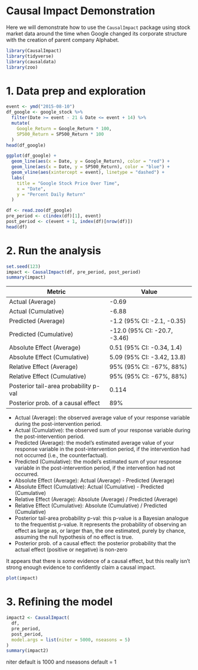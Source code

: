 # Causal Impact Demonstration

Here we will demonstrate how to use the `CausalImpact` package using
stock market data around the time when Google changed its corporate structure
with the creation of parent company Alphabet.

```r
library(CausalImpact)
library(tidyverse)
library(causaldata)
library(zoo)
```

# 1. Data prep and exploration

```r
event <- ymd("2015-08-10")
df_google <- google_stock %>%
  filter(Date >= event - 21 & Date <= event + 14) %>%
  mutate(
    Google_Return = Google_Return * 100,
    SP500_Return = SP500_Return * 100
  )
head(df_google)
```

```r
ggplot(df_google) +
  geom_line(aes(x = Date, y = Google_Return), color = "red") +
  geom_line(aes(x = Date, y = SP500_Return), color = "blue") +
  geom_vline(aes(xintercept = event), linetype = "dashed") +
  labs(
    title = "Google Stock Price Over Time",
    x = "Date",
    y = "Percent Daily Return"
  )
```

```r
df <- read.zoo(df_google)
pre_period <- c(index(df)[1], event)
post_period <- c(event + 1, index(df)[nrow(df)])
head(df)
```

# 2. Run the analysis

```r
set.seed(123)
impact <- CausalImpact(df, pre_period, post_period)
summary(impact)
```

| Metric | Value |
| ------ | ----- |
| Actual (Average) | -0.69|
| Actual (Cumulative) | -6.88|
| Predicted (Average) | -1.2 (95% CI: -2.1, -0.35)|
| Predicted (Cumulative) | -12.0 (95% CI: -20.7, -3.46)|
| Absolute Effect (Average) | 0.51 (95% CI: -0.34, 1.4)|
| Absolute Effect (Cumulative) | 5.09 (95% CI: -3.42, 13.8)|
| Relative Effect (Average) | 95% (95% CI: -67%, 88%)|
| Relative Effect (Cumulative) | 95% (95% CI: -67%, 88%)|
| Posterior tail-area probability p-val | 0.114|
| Posterior prob. of a causal effect | 89%|

* Actual (Average): the observed average value of your response variable during the post-intervention period.
* Actual (Cumulative): the observed sum of your response variable during the post-intervention period.
* Predicted (Average): the model's estimated average value of your response variable in the post-intervention period, if the intervention had not occurred (i.e., the counterfactual).
* Predicted (Cumulative): the model's estimated sum of your response variable in the post-intervention period, if the intervention had not occurred.
* Absolute Effect (Average): Actual (Average) - Predicted (Average)
* Absolute Effect (Cumulative): Actual (Cumulative) - Predicted (Cumulative)
* Relative Effect (Average): Absolute (Average) / Predicted (Average)
* Relative Effect (Cumulative): Absolute (Cumulative) / Predicted (Cumulative)
* Posterior tail-area probability p-val: this p-value is a Bayesian analogue to the frequentist p-value. It represents the probability of observing an effect as large as, or larger than, the one estimated, purely by chance, assuming the null hypothesis of no effect is true.
* Posterior prob. of a causal effect: the posterior probability that the actual effect (positive or negative) is non-zero

It appears that there is *some* evidence of a causal effect, but this really
isn't strong enough evidence to confidently claim a causal impact.

```r
plot(impact)
```

# 3. Refining the model

```r
impact2 <- CausalImpact(
  df,
  pre_period,
  post_period,
  model.args = list(niter = 5000, nseasons = 5)
)
summary(impact2)
```
niter default is 1000 and nseasons default = 1